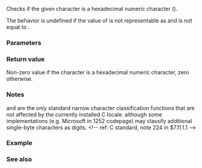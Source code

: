 {{cpp/title|isxdigit}}
{{cpp/string/byte/navbar}}
{{ddcl|header=cctype|
int isxdigit( int ch );
}}

Checks if the given character is a hexadecimal numeric character ({{tt|0123456789ABCDEFabcdef}}).

The behavior is undefined if the value of {{c|ch}} is not representable as {{c/core|unsigned char}} and is not equal to {{c|EOF}}.

===Parameters===
{{par begin}}
{{par|ch|character to classify}}
{{par end}}

===Return value===
Non-zero value if the character is a hexadecimal numeric character, zero otherwise.

===Notes===
{{lc|std::isdigit}} and {{tt|std::isxdigit}} are the only standard narrow character classification functions that are not affected by the currently installed C locale. although some implementations (e.g. Microsoft in 1252 codepage) may classify additional single-byte characters as digits.
&lt;!-- ref: C standard, note 224 in $7.11.1.1 --&gt;

{{cpp/string/byte/note unsigned char}}

===Example===
{{example
|code=
#include &lt;cctype&gt;
#include &lt;climits&gt;
#include &lt;iostream&gt;
 
int main()
{
    for (int c = 0; UCHAR_MAX &gt;= c; ++c)
        if (isxdigit(c))
            std::cout &lt;&lt; static_cast&lt;char&gt;(c);
    std::cout &lt;&lt; '\n';
}
|output=
0123456789ABCDEFabcdef
}}

===See also===
{{dsc begin}}
{{dsc inc|cpp/locale/dsc isxdigit}}
{{dsc inc|cpp/string/wide/dsc iswxdigit}}
{{dsc see c|c/string/byte/isxdigit}}
{{dsc end}}
{{cpp/string/character classes}}

{{langlinks|de|es|fr|it|ja|pt|ru|zh}}